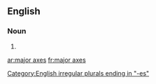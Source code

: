==English==

===Noun===
{{head|en|plural|head=[[major]] [[axes]]}}

# {{plural of|major axis|lang=en|nocat=1}}

[[Category:English irregular plurals ending in "-es"]]

[[ar:major axes]]
[[fr:major axes]]